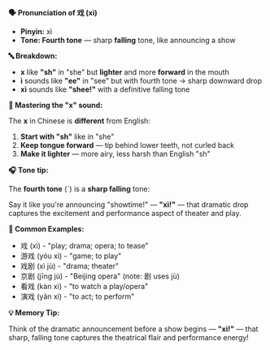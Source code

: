 **🗣️ Pronunciation of 戏 (xì)**

- **Pinyin:** xì
- **Tone: Fourth tone** — sharp **falling** tone, like announcing a show

**🔤 Breakdown:**

- **x** like **"sh"** in "she" but **lighter** and more **forward** in the mouth
- **ì** sounds like **"ee"** in "see" but with fourth tone → sharp downward drop
- **xì** sounds like **"shee!"** with a definitive falling tone

**🎯 Mastering the "x" sound:**

The **x** in Chinese is **different** from English:

1. **Start with "sh"** like in "she"
2. **Keep tongue forward** — tip behind lower teeth, not curled back
3. **Make it lighter** — more airy, less harsh than English "sh"

**🎧 Tone tip:**

The **fourth tone** (ˋ) is a **sharp falling** tone:

Say it like you're announcing "showtime!" — **"xì!"** — that dramatic drop captures the excitement
and performance aspect of theater and play.

**📝 Common Examples:**

- 戏 (xì) - "play; drama; opera; to tease"
- 游戏 (yóu xì) - "game; to play"
- 戏剧 (xì jù) - "drama; theater"
- 京剧 (jīng jù) - "Beijing opera" (note: 剧 uses jù)
- 看戏 (kàn xì) - "to watch a play/opera"
- 演戏 (yǎn xì) - "to act; to perform"

**💡 Memory Tip:**

Think of the dramatic announcement before a show begins — **"xì!"** — that sharp, falling tone
captures the theatrical flair and performance energy!
